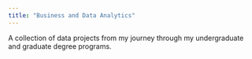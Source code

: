 ```yaml
---
title: "Business and Data Analytics"
---
```


A collection of data projects from my journey through my undergraduate and graduate degree programs.
